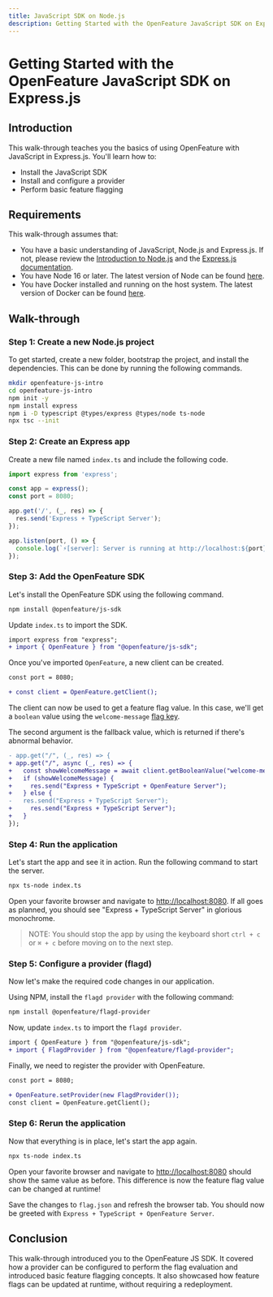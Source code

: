 ```yaml
---
title: JavaScript SDK on Node.js
description: Getting Started with the OpenFeature JavaScript SDK on Express.js
---
```



# Getting Started with the OpenFeature JavaScript SDK on Express.js

## Introduction

This walk-through teaches you the basics of using OpenFeature with JavaScript in Express.js. You'll learn how to:

- Install the JavaScript SDK
- Install and configure a provider
- Perform basic feature flagging

## Requirements

This walk-through assumes that:

- You have a basic understanding of JavaScript, Node.js and Express.js. If not, please review the [Introduction to Node.js][learn-nodejs] and the [Express.js documentation][learn-expressjs].
- You have Node 16 or later. The latest version of Node can be found [here][nodejs-download].
- You have Docker installed and running on the host system. The latest version of Docker can be found [here][docker-download].

## Walk-through

### Step 1: Create a new Node.js project

To get started, create a new folder, bootstrap the project, and install the dependencies. This can be done by running the following commands.

```sh
mkdir openfeature-js-intro
cd openfeature-js-intro
npm init -y
npm install express
npm i -D typescript @types/express @types/node ts-node
npx tsc --init
```

### Step 2: Create an Express app

Create a new file named `index.ts` and include the following code.

```ts
import express from 'express';

const app = express();
const port = 8080;

app.get('/', (_, res) => {
  res.send('Express + TypeScript Server');
});

app.listen(port, () => {
  console.log(`⚡️[server]: Server is running at http://localhost:${port}`);
});
```

### Step 3: Add the OpenFeature SDK

Let's install the OpenFeature SDK using the following command.

```sh
npm install @openfeature/js-sdk
```

Update `index.ts` to import the SDK.

```diff
import express from "express";
+ import { OpenFeature } from "@openfeature/js-sdk";
```

Once you've imported `OpenFeature`, a new client can be created.

```diff
const port = 8080;

+ const client = OpenFeature.getClient();
```

The client can now be used to get a feature flag value. In this case, we'll get a `boolean` value using the `welcome-message` [flag key][flag-key].

The second argument is the fallback value, which is returned if there's abnormal behavior.

```diff
- app.get("/", (_, res) => {
+ app.get("/", async (_, res) => {
+   const showWelcomeMessage = await client.getBooleanValue("welcome-message", false);
+   if (showWelcomeMessage) {
+     res.send("Express + TypeScript + OpenFeature Server");
+   } else {
-   res.send("Express + TypeScript Server");
+     res.send("Express + TypeScript Server");
+   }
});

```

### Step 4: Run the application

Let's start the app and see it in action. Run the following command to start the server.

```sh
npx ts-node index.ts
```

Open your favorite browser and navigate to [http://localhost:8080](http://localhost:8080). If all goes as planned, you should see "Express + TypeScript Server" in glorious monochrome.

<WhyDefaultContent/>

> NOTE: You should stop the app by using the keyboard short `ctrl + c` or `⌘ + c` before moving on to the next step.

### Step 5: Configure a provider (flagd)

<FlagdContent/>

Now let's make the required code changes in our application.

Using NPM, install the `flagd provider` with the following command:

```sh
npm install @openfeature/flagd-provider
```

Now, update `index.ts` to import the `flagd provider`.

```diff
import { OpenFeature } from "@openfeature/js-sdk";
+ import { FlagdProvider } from "@openfeature/flagd-provider";
```

Finally, we need to register the provider with OpenFeature.

```diff
const port = 8080;

+ OpenFeature.setProvider(new FlagdProvider());
const client = OpenFeature.getClient();
```

### Step 6: Rerun the application

Now that everything is in place, let's start the app again.

```sh
npx ts-node index.ts
```

Open your favorite browser and navigate to [http://localhost:8080](http://localhost:8080) should show the same value as before. This difference is now the feature flag value can be changed at runtime!

<FlagdChangeContent/>

Save the changes to `flag.json` and refresh the browser tab. You should now be greeted with `Express + TypeScript + OpenFeature Server`.

## Conclusion

This walk-through introduced you to the OpenFeature JS SDK. It covered how a provider can be configured to perform the flag evaluation and introduced basic feature flagging concepts. It also showcased how feature flags can be updated at runtime, without requiring a redeployment.

[learn-nodejs]: https://nodejs.dev/en/learn/
[learn-expressjs]: https://expressjs.com/
[nodejs-download]: https://nodejs.org/en/download/
[docker-download]: https://docs.docker.com/engine/install/
[flag-key]: https://docs.openfeature.dev/docs/specification/glossary#flag-key
[error-code]: https://docs.openfeature.dev/docs/specification/types#error-code
[provider-overview]: https://docs.openfeature.dev/docs/reference/concepts/provider/
[js-providers]: https://docs.openfeature.dev/docs/reference/technologies/server/javascript/
[flagd-config]: https://github.com/open-feature/flagd/wiki/Feature-Flag-Configurations/
